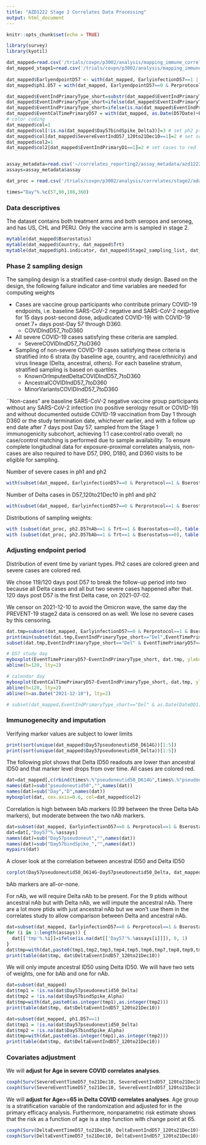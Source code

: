 ```yaml
---
title: "AZD1222 Stage 2 Correlates Data Processing"
output: html_document
---
```


```r
knitr::opts_chunk$set(echo = TRUE)

library(survey)
library(kyotil)

dat_mapped=read.csv('/trials/covpn/p3002/analysis/mapping_immune_correlates/stage2/adata/COVID_AstraZeneca_stage2_mapped_20240322.csv')
dat_mapped_stage1=read.csv('/trials/covpn/p3002/analysis/mapping_immune_correlates/stage1/adata/COVID_AstraZeneca_realdata_20221208.csv')
 
dat_mapped$EarlyendpointD57 <- with(dat_mapped, EarlyinfectionD57==1 | (EventIndPrimaryD1==1 & EventTimePrimaryD1 < NumberdaysD1toD57 + 7),1,0)
dat_mapped$ph1.D57 = with(dat_mapped, EarlyendpointD57==0 & Perprotocol==1 & EventTimePrimaryD57 >= 7)

dat_mapped$EventIndPrimaryType_short=substr(dat_mapped$EventIndPrimaryType,1,3)
dat_mapped$EventIndPrimaryType_short=ifelse(dat_mapped$EventIndPrimaryType_short=="", NA,dat_mapped$EventIndPrimaryType_short)
dat_mapped$EventIndPrimaryType_short=ifelse(is.na(dat_mapped$EventIndPrimaryType_short) & dat_mapped$EventIndPrimaryD1==1, "Unk",dat_mapped$EventIndPrimaryType_short)
dat_mapped$EventCalTimePrimaryD57 = with(dat_mapped, as.Date(D57Date)+EventTimePrimaryD57)
# color coding
dat_mapped$col=1
dat_mapped$col[!is.na(dat_mapped$Day57bindSpike_Delta3)]=3 # set ph2 ptids to green
dat_mapped$col[dat_mapped$SevereEventIndD57_120to21Dec10==1]=2 # set severe cases to red
dat_mapped$col2=1
dat_mapped$col2[dat_mapped$EventIndPrimaryD1==1]=2 # set cases to red


assay_metadata=read.csv('~/correlates_reporting2/assay_metadata/azd1222_stage2_assay_metadata.csv')
assays=assay_metadata$assay

dat_proc = read.csv('/trials/covpn/p3002/analysis/correlates/stage2/adata/azd1222_stage2_data_processed_20240322.csv')

times="Day"%.%c(57,90,180,360)
```


### Data descriptives

The dataset contains both treatment arms and both seropos and seroneg, and has US, CHL and PERU. Only the vaccine arm is sampled in stage 2.
```r
mytable(dat_mapped$Bserostatus)
mytable(dat_mapped$Country, dat_mapped$Trt)
mytable(dat_mapped$ph1.indicator, dat_mapped$Stage2_sampling_list, dat_mapped$Trt)
```

### Phase 2 sampling design

The sampling design is a stratified case-control study design. Based on the design, the following failure indicator and time variables are needed for computing weights

* Cases are vaccine group participants who contribute primary COVID-19 endpoints, i.e. baseline SARS-CoV-2 negative and SARS-CoV-2 negative for 15 days post-second dose, adjudicated COVID-19) with COVID-19 onset 7+ days post-Day 57 through D360.
  * COVIDIndD57_7toD360
* All severe COVID-19 cases satisfying these criteria are sampled.  
  * SevereCOVIDIndD57_7toD360
* Sampling of non-severe COVID-19 cases satisfying these criteria is stratified into 6 strata (by baseline age, country, and race/ethnicity) and virus lineage (Delta, ancestral, others). For each baseline stratum, stratified sampling is based on quartiles. 
  * KnownOrImputedDeltaCOVIDIndD57_7toD360
  * AncestralCOVIDIndD57_7toD360
  * MinorVariantsCOVIDIndD57_7toD360


``Non-cases" are baseline SARS-CoV-2 negative vaccine group participants without any SARS-CoV-2 infection (no positive serology result or COVID-19) and without documented outside COVID-19 vaccination from Day 1 through D360 or the study termination date, whichever earlier, and with a follow up end date after 7 days post Day 57, sampled from the Stage 1 immunogenicity subcohort, achieving 1:1 case:control ratio overall; no case/control matching is performed due to sample availability.  To ensure complete longitudinal data for exposure-proximal correlates analysis, non-cases are also required to have D57, D90, D180, and D360 visits to be eligible for sampling.   


Number of severe cases in ph1 and ph2
```r
with(subset(dat_mapped, EarlyinfectionD57==0 & Perprotocol==1 & Bserostatus==0 & Trt==1), mytable(!is.na(Day57bindSpike_Delta3), SevereEventIndD57_120to21Dec10))
```

Number of Delta cases in D57_120to21Dec10 in ph1 and ph2
```r
with(subset(dat_mapped, EarlyinfectionD57==0 & Perprotocol==1 & Bserostatus==0 & Trt==1), mytable(!is.na(Day57bindSpike_Delta3), DeltaEventIndD57_120to21Dec10))
```


Distributions of sampling weights:
```r
with (subset(dat_proc, ph2.D57nAb==1 & Trt==1 & Bserostatus==0), table(ph2.D57nAb, Wstratum))
with (subset(dat_proc, ph2.D57bAb==1 & Trt==1 & Bserostatus==0), table(ph2.D57bAb, Wstratum))
```




### Adjusting endpoint period

Distribution of event time by variant types. Ph2 cases are colored green and severe cases are colored red.

We chose 119/120 days post D57 to break the follow-up period into two because all Delta cases and all but two severe cases happened after that. 120 days post D57 is the first Delta case, on 2021-07-02.

We censor on 2021-12-10 to avoid the Omicron wave, the same day the PREVENT-19 stage2 data is censored on as well. We lose no severe cases by this censoring.

```r
dat.tmp=subset(dat_mapped, EarlyinfectionD57==0 & Perprotocol==1 & Bserostatus==0 & Trt==1)
print(min(subset(dat.tmp,EventIndPrimaryType_short=="Del",EventTimePrimaryD57),na.rm=T))
subset(dat.tmp,EventIndPrimaryType_short=="Del" & EventTimePrimaryD57==120, EventCalTimePrimaryD57)
```


```r
# D57 study day
myboxplot(EventTimePrimaryD57~EventIndPrimaryType_short, dat.tmp, ylab="EventTimePrimary57", col=dat.tmp$col, cex.axis=0.8)
abline(h=120, lty=2) 

# calendar day
myboxplot(EventCalTimePrimaryD57~EventIndPrimaryType_short, dat.tmp, ylab="Event Calendar Time", col=dat.tmp$col, cex.axis=0.8)
abline(h=120, lty=2) 
abline(h=as.Date("2021-12-10"), lty=2) 

# subset(dat_mapped,EventIndPrimaryType_short=="Del" & as.Date(DateDD1)<as.Date("2021-01-01"), c(Subjectid, EventTimePrimaryDate, DateDD1))
```


### Immunogenecity and imputation

Verifying marker values are subject to lower limits
```r
print(sort(unique(dat_mapped$Day57pseudoneutid50_D614G))[1:5])
print(sort(unique(dat_mapped$Day57pseudoneutid50_Delta))[1:5])
```


The following plot shows that Delta ID50 readouts are lower than ancestral ID50 and that marker level drops from over time. All cases are colored red.
```r
dat=dat_mapped[,c(rbind(times%.%"pseudoneutid50_D614G",times%.%"pseudoneutid50_Delta"))]
names(dat)=sub("pseudoneutid50","",names(dat))
names(dat)=sub("Day","D",names(dat))
myboxplot(dat, cex.axis=0.6, col=dat_mapped$col2)
```



Correlation is high between bAb markers (0.99 between the three Delta bAb markers), but moderate between the two nAb markers.
```r
dat=subset(dat_mapped, EarlyinfectionD57==0 & Perprotocol==1 & Bserostatus==0 & Trt==1)
dat=dat[,"Day57"%.%assays]
names(dat)=sub("Day57pseudoneut","",names(dat))
names(dat)=sub("Day57bindSpike_","",names(dat))
mypairs(dat)
```

A closer look at the correlation between ancestral ID50 and Delta ID50

```r
corplot(Day57pseudoneutid50_D614G~Day57pseudoneutid50_Delta, dat_mapped, asp=1)
```

bAb markers are all-or-none. 

For nAb, we will require Delta nAb to be present. For the 9 ptids without ancestral nAb but with Delta nAb, we will impute the ancestral nAb. There are a lot more ptids with just ancestral nAb but we won't use them in the correlates study to allow comparison between Delta and ancestral nAb.
```r
dat=subset(dat_mapped, EarlyinfectionD57==0 & Perprotocol==1 & Bserostatus==0 & Trt==1)
for (i in 1:length(assays)) {
  dat[['tmp'%.%i]]=ifelse(is.na(dat[['Day57'%.%assays[i]]]), 0, 1)
}
dat$tmp=with(dat,paste0(tmp1,tmp2,tmp3,tmp4,tmp5,tmp6,tmp7,tmp8,tmp9,tmp10))
print(table(dat$tmp, dat$DeltaEventIndD57_120to21Dec10))
```

We will only impute ancestral ID50 using Delta ID50. We will have two sets of weights, one for bAb and one for nAb. 
```r
dat=subset(dat_mapped)
dat$tmp1 = !is.na(dat$Day57pseudoneutid50_Delta)
dat$tmp2 = !is.na(dat$Day57bindSpike_Alpha)
dat$tmp=with(dat,paste0(as.integer(tmp1),as.integer(tmp2)))
print(table(dat$tmp, dat$DeltaEventIndD57_120to21Dec10))
```

```r
dat=subset(dat_mapped, ph1.D57==1)
dat$tmp1 = !is.na(dat$Day57pseudoneutid50_Delta)
dat$tmp2 = !is.na(dat$Day57bindSpike_Alpha)
dat$tmp=with(dat,paste0(as.integer(tmp1),as.integer(tmp2)))
print(table(dat$tmp, dat$DeltaEventIndD57_120to21Dec10))
```



### Covariates adjustment


We will **adjust for Age in severe COVID correlates analyses**.
```r
coxph(Surv(SevereEventTimeD57_to21Dec10, SevereEventIndD57_120to21Dec10)~Age+risk_score, subset(dat_proc, ph1.D57_120==1 & Bserostatus==0 & Trt==1))
coxph(Surv(SevereEventTimeD57_to21Dec10, SevereEventIndD57_120to21Dec10)~Senior+risk_score, subset(dat_proc, ph1.D57_120==1 & Bserostatus==0 & Trt==1))
```


We will **adjust for Age>=65 in Delta COVID correlates analyses**. Age group is a stratification variable of the randomization and adjusted for in the primary efficacy analysis. Furthermore, nonparametric risk estimate shows that the risk as a function of age is a step function with change point at 65.


```r
coxph(Surv(DeltaEventTimeD57_to21Dec10, DeltaEventIndD57_120to21Dec10)~Age+risk_score, subset(dat_proc, ph1.D57_120==1 & Bserostatus==0 & Trt==1))
coxph(Surv(DeltaEventTimeD57_to21Dec10, DeltaEventIndD57_120to21Dec10)~Senior+risk_score, subset(dat_proc, ph1.D57_120==1 & Bserostatus==0 & Trt==1))
```